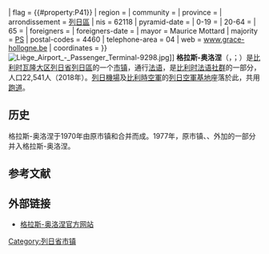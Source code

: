 {{Infobox Belgium municipality
| name            = 格拉斯-奥洛涅
| native_name     = <small>{{native name|fr|Grâce-Hollogne}}<br>{{native name|wa|Gråce-Hologne}}</small>
| picture         = Grace - Hotel Communal.jpg
| picture-legend  = 市政厅
| map             = Grâce-Hollogne Liège Belgium Map.png
| map-legend      = 格拉斯-奥洛涅在[[列日省|列日省]]的位置
| arms            = {{#property:P94}}
| flag            = {{#property:P41}}
| region          = {{BE-REG-WAL}}
| community       = {{BE-FR}}
| province        = {{BE-PROV-LG}}
| arrondissement  = [[列日區_(比利時)|列日區]]
| nis             = 62118
| pyramid-date    =
| 0-19            =
| 20-64           =
| 65              =
| foreigners      =
| foreigners-date =
| mayor           = Maurice Mottard
| majority        = [[社会党_(比利时)|PS]]
| postal-codes    = 4460
| telephone-area  = 04
| web             = [http://www.grace-hollogne.be/ www.grace-hollogne.be]
| coordinates     = {{coord|50|39|N|05|30|E|region:BE|display=inline,title}}
}}
[[File:Liège_Airport_-_Passenger_Terminal-9298.jpg|thumb]]]]
'''格拉斯-奥洛涅'''（{{lang-fr|Grâce-Hollogne}}，{{IPA-fr|ɡʁas ɔlɔɲ}}；{{lang-wa|Gråce-Hologne}}）是[[比利时|比利时]][[瓦隆大区|瓦隆大区]][[列日省|列日省]][[列日區_(比利時)|列日區]]的一个[[市镇_(比利时)|市镇]]，通行[[法语|法语]]，是[[比利时法语社群|比利时法语社群]]的一部分，人口22,541人（2018年）。[[列日機場|列日機場]]及[[比利時空軍|比利時空軍]]的[[列日空軍基地|列日空軍基地]]座落於此，共用[[跑道|跑道]]。

== 历史 ==
格拉斯-奥洛涅于1970年由原市镇{{link-fr|格拉斯-贝勒尔|Grâce-Berleur}}和{{link-fr|奥洛涅欧皮埃尔|Hollogne-aux-Pierres}}合并而成。1977年，原市镇{{link-fr|比耶尔塞|Bierset}}、{{link-fr|奥里永-奥泽蒙|Horion-Hozémont}}、{{link-fr|韦尔鲁|Velroux}}外加{{link-fr|蒙斯莱列日|Mons-lez-Liège}}的一部分并入格拉斯-奥洛涅。

== 参考文献 ==
{{Reflist}}

== 外部链接 ==
*[http://www.grace-hollogne.be/ 格拉斯-奥洛涅官方网站] {{Wayback|url=http://www.grace-hollogne.be/ |date=20210211213214 }}

{{列日省市镇}}

{{DEFAULTSORT:Grâce-Hollogne}}
{{Belgium-geo-stub}}

[[Category:列日省市镇|Category:列日省市镇]]